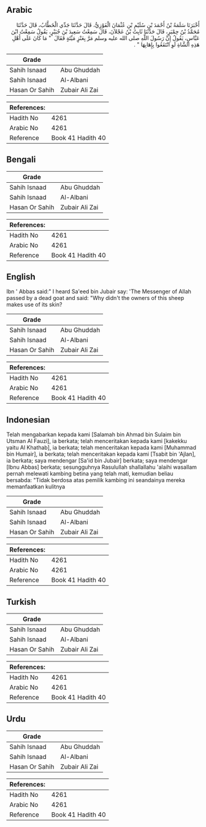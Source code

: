 ## Arabic


<div dir="rtl" lang="ar" style={{fontSize:'larger',backgroundColor:'#f8f9fa',padding:20}}>
أَخْبَرَنَا سَلَمَةُ بْنُ أَحْمَدَ بْنِ سُلَيْمِ بْنِ عُثْمَانَ الْفَوْزِيُّ، قَالَ حَدَّثَنَا جَدِّي الْخَطَّابُ، قَالَ حَدَّثَنَا مُحَمَّدُ بْنُ حِمْيَرٍ، قَالَ حَدَّثَنَا ثَابِتُ بْنُ عَجْلاَنَ، قَالَ سَمِعْتُ سَعِيدَ بْنَ جُبَيْرٍ، يَقُولُ سَمِعْتُ ابْنَ عَبَّاسٍ، يَقُولُ إِنَّ رَسُولَ اللَّهِ صلى الله عليه وسلم مَرَّ بِعَنْزٍ مَيِّتَةٍ فَقَالَ ‏ "‏ مَا كَانَ عَلَى أَهْلِ هَذِهِ الشَّاةِ لَوِ انْتَفَعُوا بِإِهَابِهَا ‏"‏ ‏.‏
</div>
<div style={{backgroundColor:'#f8f9fa',padding:20, marginBottom: 10}}><table> <thead> <tr> <th>Grade</th> <th></th> </tr> </thead> <tbody> <tr><td>Sahih Isnaad</td><td>Abu Ghuddah</td></tr><tr><td>Sahih Isnaad</td><td>Al-Albani</td></tr><tr><td>Hasan Or Sahih</td><td>Zubair Ali Zai</td></tr></tbody></table><table> <thead> <tr> <th>References:</th> <th></th> </tr> </thead> <tbody><tr><td>Hadith No</td><td>4261</td></tr><tr><td>Arabic No</td><td>4261</td></tr><tr><td>Reference</td><td>Book 41 Hadith 40</td></tr></tbody></table></div>

## Bengali


<div dir="ltr" lang="bn" style={{fontSize:'larger',backgroundColor:'#f8f9fa',padding:20}}>

</div>
<div style={{backgroundColor:'#f8f9fa',padding:20, marginBottom: 10}}><table> <thead> <tr> <th>Grade</th> <th></th> </tr> </thead> <tbody> <tr><td>Sahih Isnaad</td><td>Abu Ghuddah</td></tr><tr><td>Sahih Isnaad</td><td>Al-Albani</td></tr><tr><td>Hasan Or Sahih</td><td>Zubair Ali Zai</td></tr></tbody></table><table> <thead> <tr> <th>References:</th> <th></th> </tr> </thead> <tbody><tr><td>Hadith No</td><td>4261</td></tr><tr><td>Arabic No</td><td>4261</td></tr><tr><td>Reference</td><td>Book 41 Hadith 40</td></tr></tbody></table></div>

## English


<div dir="ltr" lang="en" style={{fontSize:'larger',backgroundColor:'#f8f9fa',padding:20}}>
Ibn ' Abbas said:" I heard Sa'eed bin Jubair say: 'The Messenger of Allah passed by a dead goat and said: "Why didn't the owners of this sheep makes use of its skin?
</div>
<div style={{backgroundColor:'#f8f9fa',padding:20, marginBottom: 10}}><table> <thead> <tr> <th>Grade</th> <th></th> </tr> </thead> <tbody> <tr><td>Sahih Isnaad</td><td>Abu Ghuddah</td></tr><tr><td>Sahih Isnaad</td><td>Al-Albani</td></tr><tr><td>Hasan Or Sahih</td><td>Zubair Ali Zai</td></tr></tbody></table><table> <thead> <tr> <th>References:</th> <th></th> </tr> </thead> <tbody><tr><td>Hadith No</td><td>4261</td></tr><tr><td>Arabic No</td><td>4261</td></tr><tr><td>Reference</td><td>Book 41 Hadith 40</td></tr></tbody></table></div>

## Indonesian


<div dir="ltr" lang="id" style={{fontSize:'larger',backgroundColor:'#f8f9fa',padding:20}}>
Telah mengabarkan kepada kami [Salamah bin Ahmad bin Sulaim bin Utsman Al Fauzi], ia berkata; telah menceritakan kepada kami [kakekku yaitu Al Khathab], ia berkata; telah menceritakan kepada kami [Muhammad bin Humair], ia berkata; telah menceritakan kepada kami [Tsabit bin 'Ajlan], ia berkata; saya mendengar [Sa'id bin Jubair] berkata; saya mendengar [Ibnu Abbas] berkata; sesungguhnya Rasulullah shallallahu 'alaihi wasallam pernah melewati kambing betina yang telah mati, kemudian beliau bersabda: "Tidak berdosa atas pemilik kambing ini seandainya mereka memanfaatkan kulitnya
</div>
<div style={{backgroundColor:'#f8f9fa',padding:20, marginBottom: 10}}><table> <thead> <tr> <th>Grade</th> <th></th> </tr> </thead> <tbody> <tr><td>Sahih Isnaad</td><td>Abu Ghuddah</td></tr><tr><td>Sahih Isnaad</td><td>Al-Albani</td></tr><tr><td>Hasan Or Sahih</td><td>Zubair Ali Zai</td></tr></tbody></table><table> <thead> <tr> <th>References:</th> <th></th> </tr> </thead> <tbody><tr><td>Hadith No</td><td>4261</td></tr><tr><td>Arabic No</td><td>4261</td></tr><tr><td>Reference</td><td>Book 41 Hadith 40</td></tr></tbody></table></div>

## Turkish


<div dir="ltr" lang="tr" style={{fontSize:'larger',backgroundColor:'#f8f9fa',padding:20}}>

</div>
<div style={{backgroundColor:'#f8f9fa',padding:20, marginBottom: 10}}><table> <thead> <tr> <th>Grade</th> <th></th> </tr> </thead> <tbody> <tr><td>Sahih Isnaad</td><td>Abu Ghuddah</td></tr><tr><td>Sahih Isnaad</td><td>Al-Albani</td></tr><tr><td>Hasan Or Sahih</td><td>Zubair Ali Zai</td></tr></tbody></table><table> <thead> <tr> <th>References:</th> <th></th> </tr> </thead> <tbody><tr><td>Hadith No</td><td>4261</td></tr><tr><td>Arabic No</td><td>4261</td></tr><tr><td>Reference</td><td>Book 41 Hadith 40</td></tr></tbody></table></div>

## Urdu


<div dir="rtl" lang="ur" style={{fontSize:'larger',backgroundColor:'#f8f9fa',padding:20}}>

</div>
<div style={{backgroundColor:'#f8f9fa',padding:20, marginBottom: 10}}><table> <thead> <tr> <th>Grade</th> <th></th> </tr> </thead> <tbody> <tr><td>Sahih Isnaad</td><td>Abu Ghuddah</td></tr><tr><td>Sahih Isnaad</td><td>Al-Albani</td></tr><tr><td>Hasan Or Sahih</td><td>Zubair Ali Zai</td></tr></tbody></table><table> <thead> <tr> <th>References:</th> <th></th> </tr> </thead> <tbody><tr><td>Hadith No</td><td>4261</td></tr><tr><td>Arabic No</td><td>4261</td></tr><tr><td>Reference</td><td>Book 41 Hadith 40</td></tr></tbody></table></div>